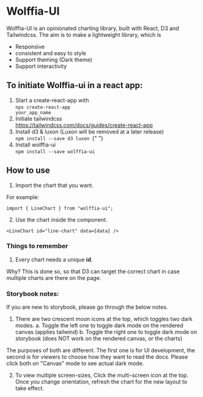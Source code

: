 
<Meta title="Wolffia-UI/Introduction" />

# Wolffia-UI

Wolffia-UI is an opinionated charting library, built with React, D3 and Tailwindcss. The aim is to make a lightweight library, which is

- Responsive
- consistent and easy to style
- Support theming (Dark theme)
- Support interactivity

## To initiate Wolffia-ui in a react app:

1. Start a create-react-app with <br/>
   <code>npx create-react-app your_app_name</code>
2. Initiate tailwindcss <br/> https://tailwindcss.com/docs/guides/create-react-app
3. Install d3 & luxon (Luxon will be removed at a later release) <br/>
   <code>npm install --save d3 luxon </code>{" "}
4. Install wolffia-ui <br/>
   <code>npm install --save wolffia-ui </code>

## How to use

1. Import the chart that you want.

For example:

`import { LineChart } from "wolffia-ui";`

2. Use the chart inside the component.

`<LineChart id="line-chart" data={data} />`

### Things to remember

1. Every chart needs a unique **id**.

Why?
This is done so, so that D3 can target the correct chart in case multiple charts are there on the page.

### Storybook notes:

If you are new to storybook, please go through the below notes.

1. There are two crescent moon icons at the top, which toggles two dark modes.
   a. Toggle the left one to toggle dark mode on the rendered canvas (applies tailwind)
   b. Toggle the right one to toggle dark mode on storybook (does NOT work on the rendered canvas, or the charts)

The purposes of both are different. The first one is for UI development, the second is for viewers to choose how they want to read the docs.
Please click both on "Canvas" mode to see actual dark mode.

2. To view multiple screen-sizes, Click the multi-screen icon at the top. Once you change orientation, refresh the chart for the new layout to take effect.
